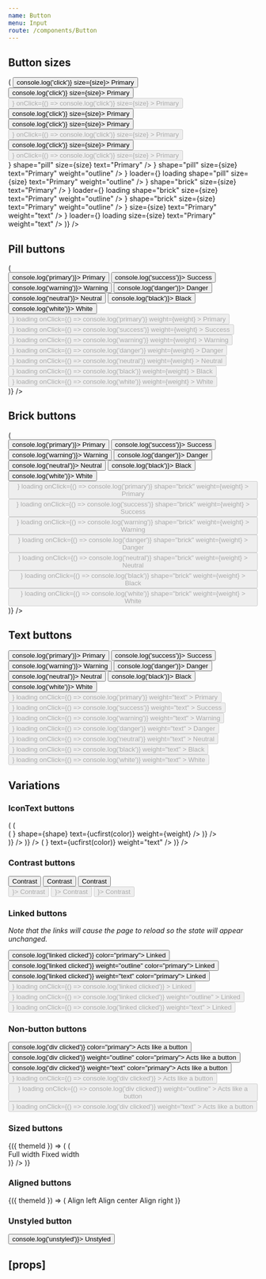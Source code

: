 ```yaml
---
name: Button
menu: Input
route: /components/Button
---
```



<PageTitle title="Button" src="components/Button" />

## Button sizes

<Playground>
  <ThemeWrapper>
    <Looper
      list={['small', 'medium', 'large']}
      render={size => (
        <Rhythm py={3} grouped key={`buttonSize-${size}`}>
          <Rhythm m={2}>
            <Button color="primary" shape="pill" weight="filled" onClick={() => console.log('click')} size={size}>
              Primary
            </Button>
            <Button color="primary" shape="pill" weight="outline" onClick={() => console.log('click')} size={size}>
              Primary
            </Button>
            <Button
              color="primary"
              shape="pill"
              weight="outline"
              disabled
              loading
              loader={<SpinnerIcon scale={size} />}
              onClick={() => console.log('click')}
              size={size}
            >
              Primary
            </Button>
            <Button color="primary" shape="brick" weight="filled" onClick={() => console.log('click')} size={size}>
              Primary
            </Button>
            <Button color="primary" shape="brick" weight="outline" onClick={() => console.log('click')} size={size}>
              Primary
            </Button>
            <Button
              color="primary"
              shape="brick"
              weight="outline"
              disabled
              loading
              loader={<SpinnerIcon scale={size} />}
              onClick={() => console.log('click')}
              size={size}
            >
              Primary
            </Button>
            <Button color="primary" weight="text" onClick={() => console.log('click')} size={size}>
              Primary
            </Button>
            <Button
              color="primary"
              weight="text"
              loading
              disabled
              loader={<SpinnerIcon scale={size} />}
              onClick={() => console.log('click')}
              size={size}
            >
              Primary
            </Button>
          </Rhythm>
          <br />
          <Rhythm m={2}>
            <IconTextButton
              color="primary"
              icon={<BlobbrIcon scale={size} />}
              shape="pill"
              size={size}
              text="Primary"
            />
            <IconTextButton
              color="primary"
              icon={<BlobbrIcon scale={size} />}
              shape="pill"
              size={size}
              text="Primary"
              weight="outline"
            />
            <IconTextButton
              color="primary"
              disabled
              icon={<BlobbrIcon scale={size} />}
              loader={<SpinnerIcon scale={size} />}
              loading
              shape="pill"
              size={size}
              text="Primary"
              weight="outline"
            />
            <IconTextButton
              color="primary"
              icon={<BlobbrIcon scale={size} />}
              shape="brick"
              size={size}
              text="Primary"
            />
            <IconTextButton
              color="primary"
              disabled
              icon={<BlobbrIcon scale={size} />}
              loader={<SpinnerIcon scale={size} />}
              loading
              shape="brick"
              size={size}
              text="Primary"
              weight="outline"
            />
            <IconTextButton
              color="primary"
              icon={<BlobbrIcon scale={size} />}
              shape="brick"
              size={size}
              text="Primary"
              weight="outline"
            />
            <IconTextButton
              color="primary"
              icon={<BlobbrIcon scale={size} />}
              size={size}
              text="Primary"
              weight="text"
            />
            <IconTextButton
              color="primary"
              disabled
              icon={<BlobbrIcon scale={size} />}
              loader={<SpinnerIcon scale={size} />}
              loading
              size={size}
              text="Primary"
              weight="text"
            />
          </Rhythm>
        </Rhythm>
      )}
    />
  </ThemeWrapper>
</Playground>

## Pill buttons

<Playground>
  <ThemeWrapper>
    <Looper
      list={['filled', 'outline']}
      render={weight => (
        <div key={weight || 'undefined'}>
          <Rhythm m={2}>
            <Button color="primary" weight={weight} onClick={() => console.log('primary')}>
              Primary
            </Button>
            <Button color="success" weight={weight} onClick={() => console.log('success')}>
              Success
            </Button>
            <Button color="warning" weight={weight} onClick={() => console.log('warning')}>
              Warning
            </Button>
            <Button color="danger" weight={weight} onClick={() => console.log('danger')}>
              Danger
            </Button>
            <Button color="neutral" weight={weight} onClick={() => console.log('neutral')}>
              Neutral
            </Button>
            <Button color="black" weight={weight} onClick={() => console.log('black')}>
              Black
            </Button>
            <Button color="white" weight={weight} onClick={() => console.log('white')}>
              White
            </Button>
          </Rhythm>
          <br />
          <Rhythm m={2}>
            <Button
              color="primary"
              disabled
              loader={<SpinnerIcon scale="medium" />}
              loading
              onClick={() => console.log('primary')}
              weight={weight}
            >
              Primary
            </Button>
            <Button
              color="success"
              disabled
              loader={<SpinnerIcon scale="medium" />}
              loading
              onClick={() => console.log('success')}
              weight={weight}
            >
              Success
            </Button>
            <Button
              color="warning"
              disabled
              loader={<SpinnerIcon scale="medium" />}
              loading
              onClick={() => console.log('warning')}
              weight={weight}
            >
              Warning
            </Button>
            <Button
              color="danger"
              disabled
              loader={<SpinnerIcon scale="medium" />}
              loading
              onClick={() => console.log('danger')}
              weight={weight}
            >
              Danger
            </Button>
            <Button
              color="neutral"
              disabled
              loader={<SpinnerIcon scale="medium" />}
              loading
              onClick={() => console.log('neutral')}
              weight={weight}
            >
              Neutral
            </Button>
            <Button
              color="black"
              disabled
              loader={<SpinnerIcon scale="medium" />}
              loading
              onClick={() => console.log('black')}
              weight={weight}
            >
              Black
            </Button>
            <Button
              color="white"
              disabled
              loader={<SpinnerIcon scale="medium" />}
              loading
              onClick={() => console.log('white')}
              weight={weight}
            >
              White
            </Button>
          </Rhythm>
        </div>
      )}
    />
  </ThemeWrapper>
</Playground>

## Brick buttons

<Playground>
  <ThemeWrapper>
    <Looper
      list={[undefined, 'outline']}
      render={weight => (
        <div key={weight || 'undefined'}>
          <Rhythm m={2}>
            <Button color="primary" shape="brick" weight={weight} onClick={() => console.log('primary')}>
              Primary
            </Button>
            <Button color="success" shape="brick" weight={weight} onClick={() => console.log('success')}>
              Success
            </Button>
            <Button color="warning" shape="brick" weight={weight} onClick={() => console.log('warning')}>
              Warning
            </Button>
            <Button color="danger" shape="brick" weight={weight} onClick={() => console.log('danger')}>
              Danger
            </Button>
            <Button color="neutral" shape="brick" weight={weight} onClick={() => console.log('neutral')}>
              Neutral
            </Button>
            <Button color="black" shape="brick" weight={weight} onClick={() => console.log('black')}>
              Black
            </Button>
            <Button color="white" shape="brick" weight={weight} onClick={() => console.log('white')}>
              White
            </Button>
          </Rhythm>
          <br />
          <Rhythm m={2}>
            <Button
              color="primary"
              disabled
              loader={<SpinnerIcon scale="medium" />}
              loading
              onClick={() => console.log('primary')}
              shape="brick"
              weight={weight}
            >
              Primary
            </Button>
            <Button
              color="success"
              disabled
              loader={<SpinnerIcon scale="medium" />}
              loading
              onClick={() => console.log('success')}
              shape="brick"
              weight={weight}
            >
              Success
            </Button>
            <Button
              color="warning"
              disabled
              loader={<SpinnerIcon scale="medium" />}
              loading
              onClick={() => console.log('warning')}
              shape="brick"
              weight={weight}
            >
              Warning
            </Button>
            <Button
              color="danger"
              disabled
              loader={<SpinnerIcon scale="medium" />}
              loading
              onClick={() => console.log('danger')}
              shape="brick"
              weight={weight}
            >
              Danger
            </Button>
            <Button
              color="neutral"
              disabled
              loader={<SpinnerIcon scale="medium" />}
              loading
              onClick={() => console.log('neutral')}
              shape="brick"
              weight={weight}
            >
              Neutral
            </Button>
            <Button
              color="black"
              disabled
              loader={<SpinnerIcon scale="medium" />}
              loading
              onClick={() => console.log('black')}
              shape="brick"
              weight={weight}
            >
              Black
            </Button>
            <Button
              color="white"
              disabled
              loader={<SpinnerIcon scale="medium" />}
              loading
              onClick={() => console.log('white')}
              shape="brick"
              weight={weight}
            >
              White
            </Button>
          </Rhythm>
        </div>
      )}
    />
  </ThemeWrapper>
</Playground>

## Text buttons

<Playground>
  <ThemeWrapper>
    <Rhythm m={2}>
      <Button weight="text" color="primary" onClick={() => console.log('primary')}>
        Primary
      </Button>
      <Button weight="text" color="success" onClick={() => console.log('success')}>
        Success
      </Button>
      <Button weight="text" color="warning" onClick={() => console.log('warning')}>
        Warning
      </Button>
      <Button weight="text" color="danger" onClick={() => console.log('danger')}>
        Danger
      </Button>
      <Button weight="text" color="neutral" onClick={() => console.log('neutral')}>
        Neutral
      </Button>
      <Button weight="text" color="black" onClick={() => console.log('black')}>
        Black
      </Button>
      <Button weight="text" color="white" onClick={() => console.log('white')}>
        White
      </Button>
    </Rhythm>
    <br />
    <Rhythm m={2}>
      <Button
        color="primary"
        disabled
        loader={<SpinnerIcon scale="medium" />}
        loading
        onClick={() => console.log('primary')}
        weight="text"
      >
        Primary
      </Button>
      <Button
        color="success"
        disabled
        loader={<SpinnerIcon scale="medium" />}
        loading
        onClick={() => console.log('success')}
        weight="text"
      >
        Success
      </Button>
      <Button
        color="warning"
        disabled
        loader={<SpinnerIcon scale="medium" />}
        loading
        onClick={() => console.log('warning')}
        weight="text"
      >
        Warning
      </Button>
      <Button
        color="danger"
        disabled
        loader={<SpinnerIcon scale="medium" />}
        loading
        onClick={() => console.log('danger')}
        weight="text"
      >
        Danger
      </Button>
      <Button
        color="neutral"
        disabled
        loader={<SpinnerIcon scale="medium" />}
        loading
        onClick={() => console.log('neutral')}
        weight="text"
      >
        Neutral
      </Button>
      <Button
        color="black"
        disabled
        loader={<SpinnerIcon scale="medium" />}
        loading
        onClick={() => console.log('black')}
        weight="text"
      >
        Black
      </Button>
      <Button
        color="white"
        disabled
        loader={<SpinnerIcon scale="medium" />}
        loading
        onClick={() => console.log('white')}
        weight="text"
      >
        White
      </Button>
    </Rhythm>
  </ThemeWrapper>
</Playground>

## Variations

### IconText buttons

<Playground>
  <ThemeWrapper>
    <Looper
      list={[undefined, 'outline']}
      render={weight => (
        <Rhythm mb={2} key={`iconText-${weight}`} grouped>
          <Looper
            list={['pill', 'brick']}
            render={shape => (
              <div key={`iconText-${weight}-${shape}`}>
                <Looper
                  list={['primary', 'success', 'warning', 'danger', 'neutral', 'black', 'white']}
                  render={color => (
                    <Rhythm m={2} key={`iconText-${weight}-${shape}-${color}`}>
                      <IconTextButton
                        color={color}
                        icon={<BlobbrIcon scale="medium" />}
                        shape={shape}
                        text={ucfirst(color)}
                        weight={weight}
                      />
                    </Rhythm>
                  )}
                />
                <br />
              </div>
            )}
          />
        </Rhythm>
      )}
    />
    <Rhythm mt={4} grouped>
      <Looper
        list={['primary', 'success', 'warning', 'danger', 'neutral', 'black', 'white']}
        render={color => (
          <Rhythm mx={4} key={`text-${color}`}>
            <IconTextButton color={color} icon={<BlobbrIcon scale="medium" />} text={ucfirst(color)} weight="text" />
          </Rhythm>
        )}
      />
    </Rhythm>
  </ThemeWrapper>
</Playground>

### Contrast buttons

<Playground>
  <ThemeWrapper contrast>
    <Rhythm m={2}>
      <Button contrast>Contrast</Button>
      <Button contrast weight="outline">
        Contrast
      </Button>
      <Button contrast weight="text">
        Contrast
      </Button>
    </Rhythm>
    <br />
    <Rhythm m={2}>
      <Button contrast disabled loading loader={<SpinnerIcon scale="medium" />}>
        Contrast
      </Button>
      <Button contrast weight="outline" disabled loading loader={<SpinnerIcon scale="medium" />}>
        Contrast
      </Button>
      <Button contrast weight="text" disabled loading loader={<SpinnerIcon scale="medium" />}>
        Contrast
      </Button>
    </Rhythm>
  </ThemeWrapper>
</Playground>

### Linked buttons

_Note that the links will cause the page to reload so the state will appear unchanged._

<Playground>
  <ThemeWrapper>
    <Rhythm m={2}>
      <Button href="#linked" onClick={() => console.log('linked clicked')} color="primary">
        Linked
      </Button>
      <Button href="#linked" onClick={() => console.log('linked clicked')} weight="outline" color="primary">
        Linked
      </Button>
      <Button href="#linked" onClick={() => console.log('linked clicked')} weight="text" color="primary">
        Linked
      </Button>
    </Rhythm>
    <br />
    <Rhythm m={2}>
      <Button
        color="primary"
        disabled
        href="#linked"
        loader={<SpinnerIcon scale="medium" />}
        loading
        onClick={() => console.log('linked clicked')}
      >
        Linked
      </Button>
      <Button
        color="primary"
        disabled
        href="#linked"
        loader={<SpinnerIcon scale="medium" />}
        loading
        onClick={() => console.log('linked clicked')}
        weight="outline"
      >
        Linked
      </Button>
      <Button
        color="primary"
        disabled
        href="#linked"
        loader={<SpinnerIcon scale="medium" />}
        loading
        onClick={() => console.log('linked clicked')}
        weight="text"
      >
        Linked
      </Button>
    </Rhythm>
  </ThemeWrapper>
</Playground>

### Non-button buttons

<Playground>
  <ThemeWrapper>
    <Rhythm m={2}>
      <Button as="div" onClick={() => console.log('div clicked')} color="primary">
        Acts like a button
      </Button>
      <Button as="div" onClick={() => console.log('div clicked')} weight="outline" color="primary">
        Acts like a button
      </Button>
      <Button as="div" onClick={() => console.log('div clicked')} weight="text" color="primary">
        Acts like a button
      </Button>
    </Rhythm>
    <br />
    <Rhythm m={2}>
      <Button
        as="div"
        color="primary"
        disabled
        loader={<SpinnerIcon scale="medium" />}
        loading
        onClick={() => console.log('div clicked')}
      >
        Acts like a button
      </Button>
      <Button
        as="div"
        color="primary"
        disabled
        loader={<SpinnerIcon scale="medium" />}
        loading
        onClick={() => console.log('div clicked')}
        weight="outline"
      >
        Acts like a button
      </Button>
      <Button
        as="div"
        color="primary"
        disabled
        loader={<SpinnerIcon scale="medium" />}
        loading
        onClick={() => console.log('div clicked')}
        weight="text"
      >
        Acts like a button
      </Button>
    </Rhythm>
  </ThemeWrapper>
</Playground>

### Sized buttons

<Playground>
  <ThemeWrapper withThemeId>
    {({ themeId }) => (
      <Looper
        list={['pill', 'brick']}
        render={shape => (
          <div key={shape}>
            <Rhythm m={2}>
              <StyledButton shape={shape} themeId={themeId} color="primary" fullWidth>
                Full width
              </StyledButton>
              <StyledButton shape={shape} themeId={themeId} color="primary" width={400}>
                Fixed width
              </StyledButton>
            </Rhythm>
          </div>
        )}
      />
    )}
  </ThemeWrapper>
</Playground>

### Aligned buttons

<Playground>
  <ThemeWrapper withThemeId>
    {({ themeId }) => (
      <Rhythm m={2}>
        <StyledButton themeId={themeId} color="primary" width={200} align="left">
          Align left
        </StyledButton>
        <StyledButton themeId={themeId} color="primary" width={200}>
          Align center
        </StyledButton>
        <StyledButton themeId={themeId} color="primary" width={200} align="right">
          Align right
        </StyledButton>
      </Rhythm>
    )}
  </ThemeWrapper>
</Playground>

### Unstyled button

<Playground>
  <ThemeWrapper>
    <Button unstyled onClick={() => console.log('unstyled')}>
      Unstyled
    </Button>
  </ThemeWrapper>
</Playground>

## \[props\]

<Props of={Button} />
